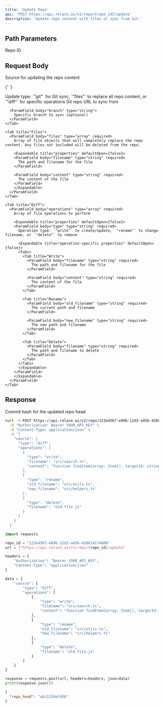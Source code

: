 ```yaml
---
title: 'Update Repo'
api: 'POST https://api.relace.ai/v1/repo/{repo_id}/update'
description: 'Update repo content with files or sync from Git.'
---
```


## Path Parameters

<ParamField path="repo_id" type="string" required>
  Repo ID
</ParamField>

## Request Body

<ParamField body="source" type="object" required>
  Source for updating the repo content

  <Expandable title="properties" defaultOpen={false}>

{' '}

<ParamField body="type" type="string" required>
  Update type: `"git"` for Git sync, `"files"` to replace all repo content, or
  `"diff"` for specific operations
</ParamField>

  <Tabs>
    <Tab title="Git">
      <ParamField body="url" type="string" required>
        Git repo URL to sync from
      </ParamField>
      
      <ParamField body="branch" type="string">
        Specific branch to sync (optional)
      </ParamField>
    </Tab>
    
    <Tab title="Files">
      <ParamField body="files" type="array" required>
        Array of file objects that will completely replace the repo content. Any files not included will be deleted from the repo.
        
        <Expandable title="properties" defaultOpen={false}>
        <ParamField body="filename" type="string" required>
          The path and filename for the file
        </ParamField>
        
        <ParamField body="content" type="string" required>
          The content of the file
        </ParamField>
        </Expandable>
      </ParamField>
    </Tab>
    
    <Tab title="Diff">
      <ParamField body="operations" type="array" required>
        Array of file operations to perform
        
        <Expandable title="properties" defaultOpen={false}>
        <ParamField body="type" type="string" required>
          Operation type: `"write"` to create/update, `"rename"` to change filename, or `"delete"` to remove
          
          <Expandable title="operation-specific properties" defaultOpen={false}>
          <Tabs>
            <Tab title="Write">
              <ParamField body="filename" type="string" required>
                The path and filename for the file
              </ParamField>
              
              <ParamField body="content" type="string" required>
                The content of the file
              </ParamField>
            </Tab>
            
            <Tab title="Rename">
              <ParamField body="old_filename" type="string" required>
                The current path and filename
              </ParamField>
              
              <ParamField body="new_filename" type="string" required>
                The new path and filename
              </ParamField>
            </Tab>
            
            <Tab title="Delete">
              <ParamField body="filename" type="string" required>
                The path and filename to delete
              </ParamField>
            </Tab>
          </Tabs>
          </Expandable>
        </ParamField>
        </Expandable>
      </ParamField>
    </Tab>
  </Tabs>

  </Expandable>
</ParamField>

## Response

<ResponseField name="repo_head" type="string">
  Commit hash for the updated repo head
</ResponseField>

<RequestExample>

```bash cURL
curl -X POST https://api.relace.ai/v1/repo/123e4567-e89b-12d3-a456-426614174000/update \
  -H "Authorization: Bearer YOUR_API_KEY" \
  -H "Content-Type: application/json" \
  -d '{
    "source": {
      "type": "diff",
      "operations": [
        {
          "type": "write",
          "filename": "src/search.ts",
          "content": "function findItem(array: Item[], targetId: string): Item | undefined {\n  for (let i = 0; i < array.length; i++) {\n    const item = array[i];\n    if (item.id === targetId) {\n      return item;\n    }\n  }\n  return undefined;\n}"
        },
        {
          "type": "rename",
          "old_filename": "src/utils.ts",
          "new_filename": "src/helpers.ts"
        },
        {
          "type": "delete",
          "filename": "old-file.js"
        }
      ]
    }
  }'
```

```python Python
import requests

repo_id = "123e4567-e89b-12d3-a456-426614174000"
url = f"https://api.relace.ai/v1/repo/{repo_id}/update"

headers = {
    "Authorization": "Bearer YOUR_API_KEY",
    "Content-Type": "application/json"
}

data = {
    "source": {
        "type": "diff",
        "operations": [
            {
                "type": "write",
                "filename": "src/search.ts",
                "content": "function findItem(array: Item[], targetId: string): Item | undefined {\n  for (let i = 0; i < array.length; i++) {\n    const item = array[i];\n    if (item.id === targetId) {\n      return item;\n    }\n  }\n  return undefined;\n}"
            },
            {
                "type": "rename",
                "old_filename": "src/utils.ts",
                "new_filename": "src/helpers.ts"
            },
            {
                "type": "delete",
                "filename": "old-file.js"
            }
        ]
    }
}

response = requests.post(url, headers=headers, json=data)
print(response.json())
```

</RequestExample>

<ResponseExample>

```json Response
{
  "repo_head": "abc123def456"
}
```

</ResponseExample>
